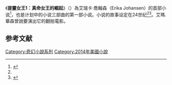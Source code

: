 {{Infobox book
| name         = 提靈女王1：真命女王的崛起<br />''The Queen of the Tearling''
| image        = The Queen of the Tearling cover.jpg
| caption      = 第一版封面
| author       = 艾瑞卡·喬翰森（Erika Johansen）
| cover_artist = 
| country      = 美國
| language     = 英語
| genre        = [[奇幻小說|奇幻小說]]
| release_date= 2014年（[[哈珀科林斯出版集團|哈珀科林斯出版集團]]）
| pages        = 488頁（第一版）
| isbn         = 978-986-213-598-3
}}

《'''提靈女王1：真命女王的崛起'''》（{{lang-en|'''''The Queen of the Tearling'''''}}）為艾瑞卡·喬翰森（Erika Johansen）的首部小说<ref name=usaToday>{{cite news |last=Lawler |first=Kelly |date=July 9, 2014 |title='Tearling' combines future and past to great effect |url=http://www.usatoday.com/story/life/books/2014/07/09/the-queen-of-the-tearling-a-novel/12277241/ |newspaper=[[USA_Today|USA Today]] |accessdate=July 9, 2014 |archive-date=2019-11-16 |archive-url=https://web.archive.org/web/20191116233107/https://www.usatoday.com/story/life/books/2014/07/09/the-queen-of-the-tearling-a-novel/12277241/ |dead-url=no }}</ref>，也是计划中的小说三部曲的第一部小说。小说的故事设定在24世纪<ref name=usaToday/><ref name=hc>{{cite web |url=http://www.harpercollins.com/9780062290366/the-queen-of-the-tearling |title=The Queen of the Tearling |publisher=[[HarperCollins|HarperCollins]] |accessdate=July 9, 2014 |archive-date=2020-03-29 |archive-url=https://web.archive.org/web/20200329182436/https://www.harpercollins.com/9780062290366/the-queen-of-the-tearling/ |dead-url=no }}</ref>。艾瑪.華森曾說要演出它的翻拍電影。

==参考文献==
{{reflist}}

[[Category:奇幻小說系列|Category:奇幻小說系列]]
[[Category:2014年美國小說|Category:2014年美國小說]]
{{novel-stub}}
